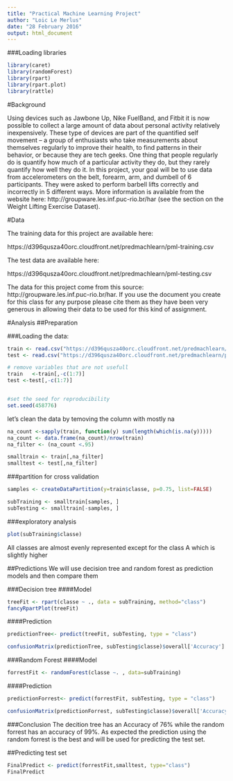 ```yaml
---
title: "Practical Machine Learning Project"
author: "Loic Le Merlus"
date: "28 February 2016"
output: html_document
---
```

###Loading libraries
```r
library(caret)
library(randomForest)
library(rpart)
library(rpart.plot)
library(rattle)

```

#Background

Using devices such as Jawbone Up, Nike FuelBand, and Fitbit it is now possible to collect a large amount of data about personal activity relatively inexpensively. These type of devices are part of the quantified self movement – a group of enthusiasts who take measurements about themselves regularly to improve their health, to find patterns in their behavior, or because they are tech geeks. One thing that people regularly do is quantify how much of a particular activity they do, but they rarely quantify how well they do it. In this project, your goal will be to use data from accelerometers on the belt, forearm, arm, and dumbell of 6 participants. They were asked to perform barbell lifts correctly and incorrectly in 5 different ways. More information is available from the website here: http://groupware.les.inf.puc-rio.br/har (see the section on the Weight Lifting Exercise Dataset).

#Data

The training data for this project are available here:

https://d396qusza40orc.cloudfront.net/predmachlearn/pml-training.csv

The test data are available here:

https://d396qusza40orc.cloudfront.net/predmachlearn/pml-testing.csv


The data for this project come from this source: http://groupware.les.inf.puc-rio.br/har. If you use the document you create for this class for any purpose please cite them as they have been very generous in allowing their data to be used for this kind of assignment.

#Analysis
##Preparation

###Loading the data:
```r
train <- read.csv("https://d396qusza40orc.cloudfront.net/predmachlearn/pml-training.csv",na.strings=c("NA","#DIV/0!",""))
test <- read.csv("https://d396qusza40orc.cloudfront.net/predmachlearn/pml-testing.csv",na.strings=c("NA","#DIV/0!",""))

# remove variables that are not usefull
train   <-train[,-c(1:7)]
test <-test[,-c(1:7)]


#set the seed for reproducibility
set.seed(458776)
```
let's clean the data by temoving the column with mostly na
```r
na_count <-sapply(train, function(y) sum(length(which(is.na(y)))))
na_count <- data.frame(na_count)/nrow(train)
na_filter <- (na_count <.95)

smalltrain <- train[,na_filter]
smalltest <- test[,na_filter]
```


###partition for cross validation
```r
samples <- createDataPartition(y=train$classe, p=0.75, list=FALSE)

subTraining <- smalltrain[samples, ] 
subTesting <- smalltrain[-samples, ]
```


###exploratory analysis
```r
plot(subTraining$classe)

```

All classes are almost evenly represented except for the class A which is slightly higher

##Predictions
We will use decision tree and random forest as prediction models and then compare them

###Decision tree
####Model
```r
treeFit <- rpart(classe ~ ., data = subTraining, method="class")
fancyRpartPlot(treeFit)
```

####Prediction
```r
predictionTree<- predict(treeFit, subTesting, type = "class")

confusionMatrix(predictionTree, subTesting$classe)$overall['Accuracy']
```


###Random Forest
####Model
```r
forrestFit <- randomForest(classe ~. , data=subTraining)
```

####Prediction
```r
predictionForrest<- predict(forrestFit, subTesting, type = "class")

confusionMatrix(predictionForrest, subTesting$classe)$overall['Accuracy']
```


###Conclusion
The decition tree has an Accuracy of 76% while the random forrest has an accuracy of 99%. As expected the prediction using the random forrest is the best and will be used for predicting the test set.

##Predicting test set
```r
FinalPredict <- predict(forrestFit,smalltest, type="class")
FinalPredict

```